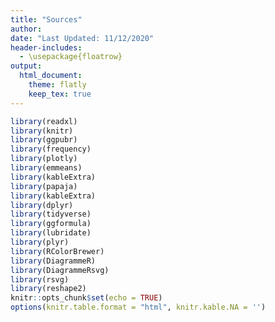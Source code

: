 ```yaml
---
title: "Sources"
author: 
date: "Last Updated: 11/12/2020"
header-includes:
  - \usepackage{floatrow}
output: 
  html_document:
    theme: flatly
    keep_tex: true
---
```

```r

library(readxl)
library(knitr)
library(ggpubr)
library(frequency)
library(plotly)
library(emmeans)
library(kableExtra)
library(papaja)
library(kableExtra)
library(dplyr)
library(tidyverse)
library(ggformula)
library(lubridate)
library(plyr)
library(RColorBrewer)
library(DiagrammeR)
library(DiagrammeRsvg)
library(rsvg)
library(reshape2)
knitr::opts_chunk$set(echo = TRUE)
options(knitr.table.format = "html", knitr.kable.NA = '') 
```



